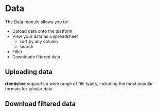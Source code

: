 # Data

The Data module allows you to:

- Upload data onto the platform
- View your data as a spreadsheet
    - sort by any column
    - search
- Filter
- Downloade filtered data

## Uploading data

**rtemislive** supports a wide range of file types, including the most popular formats for tabular data.

## Download filtered data